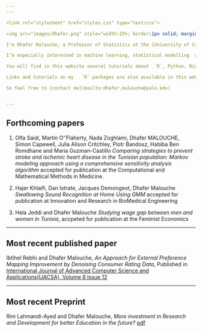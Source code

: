 ```yaml
---
---

<link rel="stylesheet" href="styles.css" type="text/css">

<img src="images/dhafer.png" style="width:25%; border:1px solid; margin-right: 20px" align="left">

I'm Dhafer Malouche, a Professor of Statistics at the [University of Carthage](http://www.ucar.rnu.tn/En/). I  teach at the [*Ecole Supérieure de la Statistique et de l'Analyse de l'Information*](http://www.essai.rnu.tn/accueil.htm)  several data science courses: Big Data, Computing tools for Statistics such as `R` and Python, Bayesian Statistics and Time Series. 

I’m especially interested in machine learning, statistical modelling  and data visualization. I like use `R`, `Python`, `H2O` and `Spark` for  Data Analysis and Exploring patterns. I learn a lot from other people's code and I like share my codes with you. Your feedback, comments and questions are cery welcome. 

You will find in this website several tutorials about  `R`, Python, Big Data, Machine Learning, all  my published  papers  and you can learn more about my  research interests. 

Links and tutorials on my   `R` packages are also available in this website. This page is still under construction and I'm working hard to make it available soon. I will posting `R` packages when you can perform PCA, MCA Correlation Analysis with a simple Shiny App.    

So feel free to [contact me](mailto:dhafer.malouche@yale.edu) 


---
```



## Forthcoming papers

1. Olfa Saidi, Martin O''Flaherty, Nada Zoghlami, Dhafer MALOUCHE, Simon Capewell, Julia Alison Critchley, Piotr Bandosz, Habiba Ben Romdhane and Maria Guzman-Castillo *Comparing strategies to prevent stroke and ischemic heart disease in the Tunisian population: Markov modeling approach using a comprehensive sensitivity analysis algorithm* accepted for publication at the Computational and Mathematical Methods in Medicine.

2. Hajer Khlaifi, Dan Istrate, Jacques Demongeot, Dhafer Malouche *Swallowing Sound Recognition at Home Using GMM* accepted for publication at Innovation and Research in BioMedical Engineering

3. Hela Jeddi and Dhafer Malouche  *Studying wage gap between men and women in Tunisia*, accpeted for publication at the Feminist Economics

---


## Most recent published paper

Ibtihel Rebhi and Dhafer Malouche,  *An Approach for External Preference Mapping Improvement by Denoising Consumer Rating Data*, Published in [International Journal of Advanced Computer Science and Applications(IJACSA), Volume 8 Issue 12](http://thesai.org/Publications/ViewPaper?Volume=8&Issue=12&Code=IJACSA&SerialNo=66'>Article)


---


## Most recent Preprint 

Rim Lahmandi-Ayed and Dhafer Malouche, *More  investment in  Research and Development  for better Education in the future?* [pdf](#preprint/BNRDEducation.pdf)


